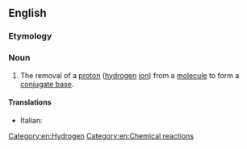 {{also|déprotonation}}
==English==

===Etymology===
{{prefix|en|de|protonation}}

===Noun===
{{wikipedia}}
{{en-noun|~}}

# {{lb|en|chemistry}} The removal of a [[proton]] ([[hydrogen]] [[ion]]) from a [[molecule]] to form a [[conjugate base]].

====Translations====
{{trans-top|removal of a proton}}
* Italian: {{t|it|deprotonazione|f}}
{{trans-mid}}
{{trans-bottom}}

[[Category:en:Hydrogen]]
[[Category:en:Chemical reactions]]